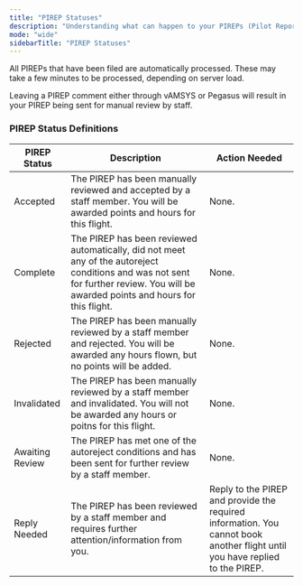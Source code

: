 ```yaml
---
title: "PIREP Statuses"
description: "Understanding what can happen to your PIREPs (Pilot Reports)"
mode: "wide"
sidebarTitle: "PIREP Statuses"
---
```


All PIREPs that have been filed are automatically processed. These may take a few minutes to be processed, depending on server load.

Leaving a PIREP comment either through vAMSYS or Pegasus will result in your PIREP being sent for manual review by staff.

### PIREP Status Definitions

| PIREP Status    | Description                                                                                                                                                                         | Action Needed                                                                                                                |
| --------------- | ----------------------------------------------------------------------------------------------------------------------------------------------------------------------------------- | ---------------------------------------------------------------------------------------------------------------------------- |
| Accepted        | The PIREP has been manually reviewed and accepted by a staff member. You will be awarded points and hours for this flight.                                                          | None.                                                                                                                        |
| Complete        | The PIREP has been reviewed automatically, did not meet any of the autoreject conditions and was not sent for further review. You will be awarded points and hours for this flight. | None.                                                                                                                        |
| Rejected        | The PIREP has been manually reviewed by a staff member and rejected. You will be awarded any hours flown, but no points will be added.                                              | None.                                                                                                                        |
| Invalidated     | The PIREP has been manually reviewed by a staff member and invalidated. You will not be awarded any hours or poitns for this flight.                                                | None.                                                                                                                        |
| Awaiting Review | The PIREP has met one of the autoreject conditions and has been sent for further review by a staff member.                                                                          | None.                                                                                                                        |
| Reply Needed    | The PIREP has been reviewed by a staff member and requires further attention/information from you.                                                                                  | Reply to the PIREP and provide the required information. You cannot book another flight until you have replied to the PIREP. |